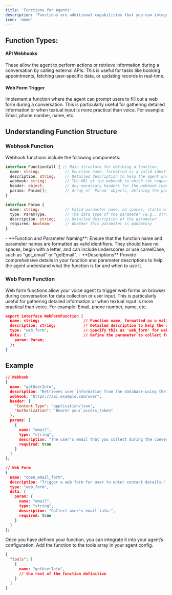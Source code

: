 ```yaml
---
title: 'Functions for Agents'
description: 'Functions are additional capabilities that you can integrate into your voice agents to enhance their utility and interaction dynamics.'
icon: 'memo'
---
```


## Function Types:

#### API Webhooks

These allow the agent to perform actions or retrieve information during a conversation by calling external APIs. This is useful for tasks like booking appointments, fetching user-specific data, or updating records in real-time.

#### Web Form Trigger

Implement a function where the agent can prompt users to fill out a web form during a conversation. This is particularly useful for gathering detailed information or when textual input is more practical than voice. For example: Email, phone number, name, etc.

## Understanding Function Structure

### Webhook Function

Webhook functions include the following components:

```typescript
interface FunctionCall { // Main structure for defining a function.
  name: string;           // Function name, formatted as a valid identifier (no spaces, begins with a letter)
  description: string;    // Detailed description to help the agent understand when to use the function
  webhook: string;        // The URL of the webhook to which the request will be sent
  header: object;         // Any necessary headers for the webhook request
  params: Param[];        // Array of `Param` objects, defining the parameters needed by the function
}

interface Param {
  name: string;           // Valid parameter name, no spaces, starts with a letter, can use underscores or camelCase
  type: ParamType;        // The data type of the parameter (e.g., string, number, boolean)
  description: string;    // Detailed description of the parameter
  required: boolean;      // Whether this parameter is mandatory
}
```

<Tip>
- **Function and Parameter Naming**: Ensure that the function name and parameter names are formatted as valid identifiers. They should have no spaces, begin with a letter, and can include underscores or use camelCase, such as "get_email" or "getEmail".
- **Descriptions** Provide comprehensive details in your function and parameter descriptions to help the agent understand what the function is for and when to use it.
</Tip>

### Web Form Function

Web form functions allow your voice agent to trigger web forms on browser during conversation for data collection or user input. This is particularly useful for gathering detailed information or when textual input is more practical than voice. For example: Email, phone number, name, etc.

```json
export interface WebFormFunction {
  name: string;                   // Function name, formatted as a valid identifier
  description: string;            // Detailed description to help the agent understand the function's purpose
  type: "web_form";               // Specify this as 'web_form' for web form functions
  data: {                         // Define the parameter to collect from the web form
    param: Param;
  };
}
```

## Example

```json
// Webhook
{
  name: "getUserInfo",
  description: "Retrieves user information from the database using their email.",
  webhook: "https://api.example.com/user",
  header: {
    "Content-Type": "application/json",
    "Authorization": "Bearer your_access_token"
  },
  params: [
    {
      name: "email",
      type: "string",
      description: "The user's email that you collect during the conversation.",
      required: true
    }
  ]
};

// Web Form
{
  name: "open_email_form",
  description: "Trigger a web form for user to enter contact details.",
  type: "web_form",
  data: {
    param: {
      name: "email",
      type: "string",
      description: "Collect user's email info.",
      required: true
    }
  }
};
```

Once you have defined your function, you can integrate it into your agent’s configuration. Add the function to the tools array in your agent config.

```json
{
  "tools": [
    {
      name: "getUserInfo",
      // the rest of the function definition
    }
  ]
}
```
